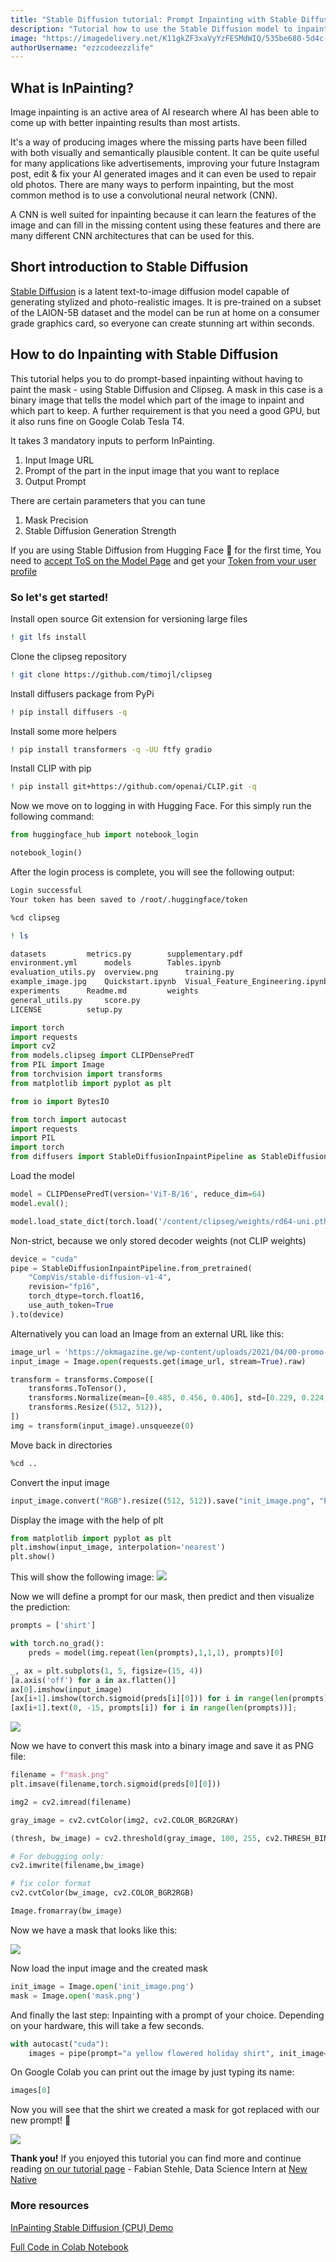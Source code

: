 ```yaml
---
title: "Stable Diffusion tutorial: Prompt Inpainting with Stable Diffusion"
description: "Tutorial how to use the Stable Diffusion model to inpaint images with a specific prompt and the help of Clipseg to create AI generated images"
image: "https://imagedelivery.net/K11gkZF3xaVyYzFESMdWIQ/535be680-5d4c-4841-d47a-d1292574b300/full"
authorUsername: "ezzcodeezzlife"
---
```


## What is InPainting?

Image inpainting is an active area of AI research where AI has been able to come up with better inpainting results than most artists. 

It's a way of producing images where the missing parts have been filled with both visually and semantically plausible content. It can be quite 
useful for many applications like advertisements, improving your future Instagram post, edit & fix your AI generated images and it can even be used to repair old photos. 
There are many ways to perform inpainting, but the most common method is to use a convolutional neural network (CNN).

A CNN is well suited for inpainting because it can learn the features of the image and can fill in the missing content using these features and
there are many different CNN architectures that can be used for this.

## Short introduction to Stable Diffusion

[Stable Diffusion](https://lablab.ai/tech/stable-diffusion) is a latent text-to-image diffusion model capable of generating stylized and photo-realistic images. It is pre-trained on a subset of the LAION-5B dataset and the model can be run at home on a consumer grade graphics card, so everyone can create stunning art within seconds.

## How to do Inpainting with Stable Diffusion

This tutorial helps you to do prompt-based inpainting without having to paint the mask - using Stable Diffusion and Clipseg. A mask in this case is a
binary image that tells the model which part of the image to inpaint and which part to keep. A further requirement is that you need a good GPU, but 
it also runs fine on Google Colab Tesla T4.

It takes 3 mandatory inputs to perform InPainting.

1. Input Image URL
2. Prompt of the part in the input image that you want to replace
3. Output Prompt 

There are certain parameters that you can tune
1. Mask Precision
2. Stable Diffusion Generation Strength 

If you are using Stable Diffusion from Hugging Face 🤗 for the first time, You need to [accept ToS on the Model Page](https://huggingface.co/CompVis/stable-diffusion-v-1-4-original) and get your [Token from your user profile](https://huggingface.co/settings/tokens)

### So let's get started!

Install open source Git extension for versioning large files
```bash
! git lfs install
```

Clone the clipseg repository
```bash
! git clone https://github.com/timojl/clipseg 
```

Install diffusers package from PyPi
```bash
! pip install diffusers -q
```

Install some more helpers
```bash
! pip install transformers -q -UU ftfy gradio  
```

Install CLIP with pip
```bash
! pip install git+https://github.com/openai/CLIP.git -q
```

Now we move on to logging in with Hugging Face. For this simply run the following command:
```python
from huggingface_hub import notebook_login

notebook_login()
```

After the login process is complete, you will see the following output:
```bash	
Login successful
Your token has been saved to /root/.huggingface/token
```

```bash	
%cd clipseg
```
```bash	
! ls
```
```bash	
datasets	     metrics.py        supplementary.pdf
environment.yml      models	       Tables.ipynb
evaluation_utils.py  overview.png      training.py
example_image.jpg    Quickstart.ipynb  Visual_Feature_Engineering.ipynb
experiments	     Readme.md	       weights
general_utils.py     score.py
LICENSE		     setup.py
```

```python
import torch
import requests
import cv2 
from models.clipseg import CLIPDensePredT
from PIL import Image
from torchvision import transforms
from matplotlib import pyplot as plt

from io import BytesIO

from torch import autocast
import requests
import PIL
import torch
from diffusers import StableDiffusionInpaintPipeline as StableDiffusionInpaintPipeline
```

Load the model
```python
model = CLIPDensePredT(version='ViT-B/16', reduce_dim=64)
model.eval();
```

```python
model.load_state_dict(torch.load('/content/clipseg/weights/rd64-uni.pth', map_location=torch.device('cuda')), strict=False);
```
Non-strict, because we only stored decoder weights (not CLIP weights)


```python
device = "cuda"
pipe = StableDiffusionInpaintPipeline.from_pretrained(
    "CompVis/stable-diffusion-v1-4",
    revision="fp16", 
    torch_dtype=torch.float16,
    use_auth_token=True
).to(device)
```

Alternatively you can load an Image from an external URL like this:
```python
image_url = 'https://okmagazine.ge/wp-content/uploads/2021/04/00-promo-rob-pattison-1024x1024.jpg' 
input_image = Image.open(requests.get(image_url, stream=True).raw)

transform = transforms.Compose([
    transforms.ToTensor(),
    transforms.Normalize(mean=[0.485, 0.456, 0.406], std=[0.229, 0.224, 0.225]),
    transforms.Resize((512, 512)),
])
img = transform(input_image).unsqueeze(0)
```

Move back in directories
```bash
%cd ..
```

Convert the input image
```python
input_image.convert("RGB").resize((512, 512)).save("init_image.png", "PNG")
```

Display the image with the help of plt
```python
from matplotlib import pyplot as plt
plt.imshow(input_image, interpolation='nearest')
plt.show()
```

This will show the following image:
<Img src="https://storage.googleapis.com/lablab-static-eu/images/tutorials/stable-diff-1.png" />

Now we will define a prompt for our mask, then predict and then visualize the prediction:
```python
prompts = ['shirt']
```
```python
with torch.no_grad():
    preds = model(img.repeat(len(prompts),1,1,1), prompts)[0]
```
```python
_, ax = plt.subplots(1, 5, figsize=(15, 4))
[a.axis('off') for a in ax.flatten()]
ax[0].imshow(input_image)
[ax[i+1].imshow(torch.sigmoid(preds[i][0])) for i in range(len(prompts))];
[ax[i+1].text(0, -15, prompts[i]) for i in range(len(prompts))];
```
<Img src="https://storage.googleapis.com/lablab-static-eu/images/tutorials/stable-diff-2.png" />

Now we have to convert this mask into a binary image and save it as PNG file:
```python
filename = f"mask.png"
plt.imsave(filename,torch.sigmoid(preds[0][0]))

img2 = cv2.imread(filename)

gray_image = cv2.cvtColor(img2, cv2.COLOR_BGR2GRAY)

(thresh, bw_image) = cv2.threshold(gray_image, 100, 255, cv2.THRESH_BINARY)

# For debugging only:
cv2.imwrite(filename,bw_image)

# fix color format
cv2.cvtColor(bw_image, cv2.COLOR_BGR2RGB)

Image.fromarray(bw_image)
```
Now we have a mask that looks like this:

<Img src="https://storage.googleapis.com/lablab-static-eu/images/tutorials/stable-diff-3.png" />

Now load the input image and the created mask
```python
init_image = Image.open('init_image.png')
mask = Image.open('mask.png')
```

And finally the last step: Inpainting with a prompt of your choice. Depending on your hardware, this will take a few seconds.
```python
with autocast("cuda"):
    images = pipe(prompt="a yellow flowered holiday shirt", init_image=init_image, mask_image=mask, strength=0.8)["sample"]
```

On Google Colab you can print out the image by just typing its name:
```python
images[0]
```

Now you will see that the shirt we created a mask for got replaced with our new prompt! 🎉

<Img src="https://storage.googleapis.com/lablab-static-eu/images/tutorials/stable-diff-4.png" />

**Thank you!** If you enjoyed this tutorial you can find more and continue reading [on our tutorial page](https://lablab.ai/t) - Fabian Stehle, Data Science Intern at [New Native](https://newnative.ai/)

### More resources
[InPainting Stable Diffusion (CPU) Demo](https://huggingface.co/spaces/fffiloni/stable-diffusion-inpainting)


[Full Code in Colab Notebook](https://colab.research.google.com/github/amrrs/stable-diffusion-prompt-inpainting/blob/main/Prompt_based_Image_In_Painting_powered_by_ClipSeg.ipynb)

